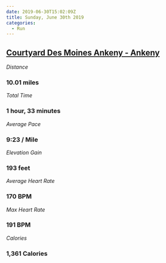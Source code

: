 ```yaml
---
date: 2019-06-30T15:02:09Z
title: Sunday, June 30th 2019
categories:
  - Run
---
```

## [Courtyard Des Moines Ankeny - Ankeny](https://www.strava.com/activities/2493077308)

_Distance_

### 10.01 miles

_Total Time_

### 1 hour, 33 minutes

_Average Pace_

### 9:23 / Mile

_Elevation Gain_

### 193 feet

_Average Heart Rate_

### 170 BPM

_Max Heart Rate_

### 191 BPM

_Calories_

### 1,361 Calories